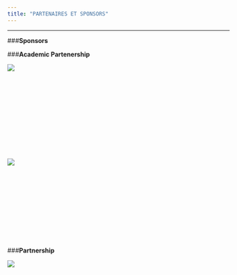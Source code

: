 ```yaml
---
title: "PARTENAIRES ET SPONSORS"
---
```


***

###**Sponsors**


###**Academic Partenership**
<div style="width:200px; height:200px">
![](http://angletr2017.com/FIG/Uppa.png)
</div><div style="width:200px; height:200px">
![](http://angletr2017.com/FIG/Cnrs.png)
</div>  

###**Partnership**
<div style="width:200px; height:200px">
![](http://angletr2017.com/FIG/sfds.png)
</div>  
